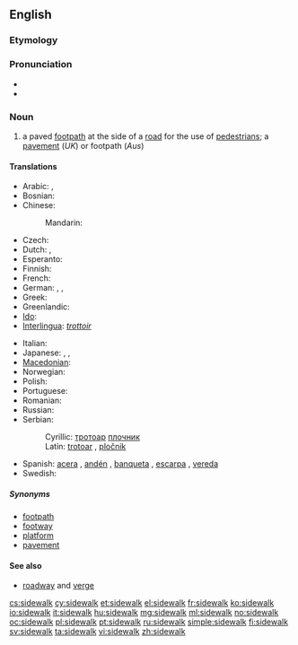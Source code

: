==English==
{{wikipedia}}

===Etymology===
{{compound|side|walk|lang=en}}

===Pronunciation===
* {{IPA|/saɪdwɔːk/|lang=en}}
* {{audio|en-us-sidewalk.ogg|Audio (US)}}

===Noun===
{{en-noun}}

# {{US}} a paved [[footpath]] at the side of a [[road]] for the use of [[pedestrian]]s; a [[pavement]] (''UK'') or footpath (''Aus'')

====Translations====
{{trans-top|paved footpath}}
* Arabic: {{t|ar|رصيف|m|tr=raSiif}},  {{t|ar|طوار|m|tr=Tawaar, Tuwaar}}
* Bosnian: {{t-|bs|trotoar|m}}
* Chinese:
*: Mandarin: {{t-|cmn|人行道|tr=rénxíngdào|sc=Hani}}
* Czech: {{t-|cs|chodník|m}}
* Dutch: {{t+|nl|stoep|f|m}}, {{t+|nl|trottoir|n}}
* Esperanto: {{t-|eo|trotuaro|xs=Esperanto}}
* Finnish: {{t+|fi|jalkakäytävä}}
* French: {{t+|fr|trottoir|m}}
* German: {{t+|de|Bürgersteig|m}}, {{t+|de|Gehweg|m}}, {{t+|de|Gehsteig|m}}
* Greek: {{t|el|πεζοδρόμιο|n|tr=pezodrómio|sc=Grek}}
* Greenlandic: {{t+|kl|aqqutissiaq}}
* [[Ido]]: {{t+|io|trotuaro|xs=Ido}}
* [[Interlingua]]: ''[[trottoir]]''
{{trans-mid}}
* Italian: {{t-|it|marciapiede|m}}
* Japanese: {{t+|ja|歩道|tr=ほどう, hodō}},  {{t|ja|舗道|tr=ほどう, hodō}}, {{t|ja|舗装|tr=ほそう, hosō}}
* [[Macedonian]]: {{t-|mk|тротоар|m|tr=trotoár}}
* Norwegian: {{t|no|fortau|n}}
* Polish: {{t+|pl|chodnik|m}}
* Portuguese: {{t+|pt|calçada|f}}
* Romanian: {{t+|ro|trotuar|n}}
* Russian: {{t+|ru|тротуар|m|tr=trotuár}}
* Serbian:
*: Cyrillic: [[тротоар]] {{m}} [[плочник]] {{m}}
*: Latin: [[trotoar#Serbian|trotoar]] {{m}}, [[pločnik]] {{m}}
* Spanish: [[acera]] {{f}}, [[andén]] {{m}} {{qualifier|Colombia}}, [[banqueta]] {{f}} {{qualifier|Guatemala|Mexico}}, [[escarpa]] {{f}} {{qualifier|Southeastern Mexico}}, [[vereda]] {{f}} {{qualifier|Argentina|Chile|Paraguay|Uruguay}}
* Swedish: {{t+|sv|trottoar}}
{{trans-bottom}}

===== Synonyms =====
* [[footpath]]
* [[footway]]
* [[platform]]
* [[pavement]]

====See also====
* [[roadway]] and [[verge]]

[[cs:sidewalk]]
[[cy:sidewalk]]
[[et:sidewalk]]
[[el:sidewalk]]
[[fr:sidewalk]]
[[ko:sidewalk]]
[[io:sidewalk]]
[[it:sidewalk]]
[[hu:sidewalk]]
[[mg:sidewalk]]
[[ml:sidewalk]]
[[no:sidewalk]]
[[oc:sidewalk]]
[[pl:sidewalk]]
[[pt:sidewalk]]
[[ru:sidewalk]]
[[simple:sidewalk]]
[[fi:sidewalk]]
[[sv:sidewalk]]
[[ta:sidewalk]]
[[vi:sidewalk]]
[[zh:sidewalk]]